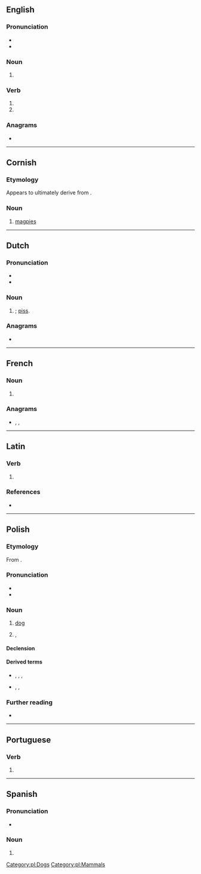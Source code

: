 {{also|piés|piês|píes}}
==English==

===Pronunciation===
* {{IPA|/paɪz/|lang=en}}
* {{rhymes|aɪz|lang=en}}

===Noun===
{{head|en|noun plural form}}

# {{plural of|pie|lang=en}}

===Verb===
{{head|en|verb form}}

# {{en-third-person singular of|pie}}
# {{en-third-person singular of|pi}}

===Anagrams===
* {{anagrams|en|Epis|Peis|Seip|Sipe|epis|ipes|pisé|sipe}}

----

==Cornish==

===Etymology===
Appears to ultimately derive from {{der|kw|ine-pro|*(s)peyk-||magpie}}. {{etystub|lang=kw}}

===Noun===
{{head|kw|noun|g=f|singulative|piesen}}

# [[magpie]]s

{{topics|kw|Corvids|Perching birds}}

----

==Dutch==

===Pronunciation===
* {{IPA|/ˈpis/|lang=nl}}
* {{audio|Nl-pies.ogg|Audio|lang=nl}}

===Noun===
{{nl-noun|m|-|-}}

# {{lb|nl|slang}} {{alternative form of|pis|lang=nl|nodot=yes}}; [[piss]].

===Anagrams===
* {{l|nl|peis}}

----

==French==

===Noun===
{{head|fr|noun plural form|g=f}}

# {{plural of|pie|lang=fr}}

===Anagrams===
* {{l|fr|ipés}}, {{l|fr|Pise}}, {{l|fr|pisé}}

----

==Latin==

===Verb===
{{la-verb-form|piēs}}

# {{inflection of|piō||2|s|pres|actv|subj|lang=la}}

===References===
* {{R:du Cange}}

----

==Polish==

===Etymology===
From {{inh|pl|sla-pro|*pьsъ}}.

===Pronunciation===
* {{pl-IPA}}
* {{audio|Pl-pies.ogg|Audio|lang=pl}}

===Noun===
{{pl-noun|m-an|dim=piesek|aug=psisko}}

# [[dog]]
# {{lb|pl|slang|derogatory}} {{l|en|pig}}, {{l|en|policeman}}

====Declension====
{{pl-decl-noun-masc-ani|p|s|pies|dats=psu}}

====Derived terms====
* {{qualifier|nouns}} {{l|pl|psiak}}, {{l|pl|psiarz}}, {{l|pl|psina}}, {{l|pl|psowate}}
* {{qualifier|adjectives}} {{l|pl|pieski}}, {{l|pl|psi}}, {{l|pl|psowaty}}

===Further reading===
* {{R:PWN}}

[[Category:pl:Dogs]]
[[Category:pl:Mammals]]

----

==Portuguese==

===Verb===
{{head|pt|verb form}}

# {{pt-verb-form-of|piar}}

----

==Spanish==

===Pronunciation===
* {{es-IPA}}

===Noun===
{{head|es|noun plural form|g=m-p}}

# {{inflection of|pie||p|lang=es}}